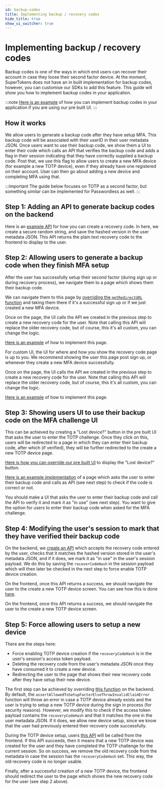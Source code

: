 ```yaml
---
id: backup-codes
title: Implementing backup / recovery codes
hide_title: true
show_ui_switcher: true
---
```



# Implementing backup / recovery codes

Backup codes is one of the ways in which end users can recover their account in case they loose their second factor device. At the moment, SuperTokens does not have an in built implementation for backup codes, however, you can customise our SDKs to add this feature. This guide will show you how to implement backup codes in your application.

:::note
[Here is an example](https://github.com/supertokens/supertokens-auth-react/tree/master/examples/with-multifactorauth-recovery-codes) of how you can implement backup codes in your application if you are using our pre built UI.
:::

## How it works
We allow users to generate a backup code after they have setup MFA. This backup code will be associated with their userID in their user metadata JSON. Once users want to use their backup code, we show them a UI to enter their code which calls an API that verifies the backup code and adds a flag in their session indicating that they have correctly supplied a backup code. Post that, we use this flag to allow users to create a new MFA device (for example a new TOTP device), even if they already have one registered on their account. User can then go about adding a new device and completing MFA using that.

:::important
The guide below focuses on TOTP as a second factor, but something similar can be implemented for Passwordless as well.
:::

## Step 1: Adding an API to generate backup codes on the backend

Here is an [example API](https://github.com/supertokens/supertokens-auth-react/tree/master/examples/with-multifactorauth-recovery-codes/backend/index.ts#L52) for how you can create a recovery code. In here, we create a secure random string, and save the hashed version in the user metadata JSON. This API returns the plain text recovery code to the frontend to display to the user.

## Step 2: Allowing users to generate a backup code when they finish MFA setup

<PreBuiltOrCustomUISwitcher>

<PreBuiltUIContent>

After the user has successfully setup their second factor (during sign up or during recovery process), we navigate them to a page which shows them their backup code. 

We can navigate them to this page by [overriding the `getRedirectURL` function](TODO) and taking them there if it's a successful sign up or if we just created a new MFA device. 

Once on the page, the UI calls the API we created in the previous step to create a new recovery code for the user. Note that calling this API will replace the older recovery code, but of course, this it's all custom, you can change the logic.

[Here is an example](TODO) of how to implement this page.

</PreBuiltUIContent>

<CustomUIContent>

For custom UI, the UI for where and how you show the recovery code page is up to you. We recommend showing the user this page post sign up, or whenever they create a new MFA device successfully.

Once on the page, the UI calls the API we created in the previous step to create a new recovery code for the user. Note that calling this API will replace the older recovery code, but of course, this it's all custom, you can change the logic.

[Here is an example](TODO) of how to implement this page.

</CustomUIContent>

</PreBuiltOrCustomUISwitcher>

## Step 3: Showing users UI to use their backup code on the MFA challenge UI

<PreBuiltOrCustomUISwitcher>

<PreBuiltUIContent>

This can be achieved by creating a "Lost device?" button in the pre built UI that asks the user to enter the TOTP challenge. Once they click on this, users will be redirected to a page in which they can enter their backup code, after which (if verified), they will be further redirected to the create a new TOTP device page.

[Here is how you can override our pre built UI](https://github.com/supertokens/supertokens-auth-react/tree/master/examples/with-multifactorauth-recovery-codes/frontend/src/App.tsx#L19) to display the "Lost device?" button.

[Here is an example implementation](https://github.com/supertokens/supertokens-auth-react/tree/master/examples/with-multifactorauth-recovery-codes/frontend/src/RecoveryCode/index.tsx) of a page which asks the user to enter their backup code and calls as API (see next step) to check if the code is correct or not.

</PreBuiltUIContent>

<CustomUIContent>

You should make a UI that asks the user to enter their backup code and call the API to verify it and mark it as "in use" (see next step). You want to give the option for users to enter their backup code when asked for the MFA challenge.

</CustomUIContent>

</PreBuiltOrCustomUISwitcher>

## Step 4: Modifying the user's session to mark that they have verified their backup code

On the backend, we [create an API](https://github.com/supertokens/supertokens-auth-react/tree/master/examples/with-multifactorauth-recovery-codes/backend/index.ts#L64) which accepts the recovery code entered by the user, checks that it matches the hashed version stored in the user's metadata JSON, and if it does, we mark it as "in use" in the user's session payload. We do this by saving the `recoverCodeHash` in the session payload which will then later be checked in the next step to force enable TOTP device creation.

<PreBuiltOrCustomUISwitcher>

<PreBuiltUIContent>

On the frontend, once this API returns a success, we should navigate the user to the create a new TOTP device screen. You can see how this is done [here](https://github.com/supertokens/supertokens-auth-react/tree/master/examples/with-multifactorauth-recovery-codes/frontend/src/RecoveryCode/index.tsx#L20).

</PreBuiltUIContent>

<CustomUIContent>

On the frontend, once this API returns a success, we should navigate the user to the create a new TOTP device screen.

</CustomUIContent>

</PreBuiltOrCustomUISwitcher>

## Step 5: Force allowing users to setup a new device

There are the steps here:
- Force enabling TOTP device creation if the `recoveryCodeHash` is in the user's session's access token payload.
- Deleting the recovery code from the user's metadata JSON once they have consumed it to create a new device. 
- Redirecting the user to the page that shows their new recovery code after they have setup their new device.

The first step can be achieved by overriding [this function](https://github.com/supertokens/supertokens-auth-react/tree/master/examples/with-multifactorauth-recovery-codes/backend/config.ts#L68) on the backend. By default, the `assertAllowedToSetupFactorElseThrowInvalidClaimError` function will throw an error in case a TOTP device already exists and the user is trying to setup a new TOTP device during the sign in process (for security reasons). However, we modify this to check if the access token payload contains the `recoveryCodeHash` and that it matches the one in the user metadata JSON. If it does, we allow new device setup, since we know that the user had previously entered their recovery code successfully.

During the TOTP device setup, users [this API](https://github.com/supertokens/supertokens-auth-react/tree/master/examples/with-multifactorauth-recovery-codes/backend/config.ts#L45) will be called from the frontend. If this API succeeds, then it means that a new TOTP device was created for the user and they have completed the TOTP challenge for the current session. So on success, we remove the old recovery code from the metadata in case the session has the `recoveryCodeHash` set. This way, the old recovery code is no longer usable. 

Finally, after a successful creation of a new TOTP device, the frontend should redirect the user to the page which shows the new recovery code for the user (see step 2 above).